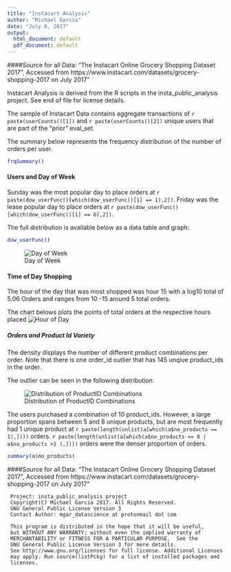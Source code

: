 ```yaml
---
title: "Instacart Analysis"
author: "Michael Garcia"
date: "July 6, 2017"
output:
  html_document: default
  pdf_document: default
---
```

####Source for all Data:
"The Instacart Online Grocery Shopping Dataset 2017”, Accessed from https://www.instacart.com/datasets/grocery-shopping-2017 on July 2017"


Instacart Analysis is derived from the R scripts in the insta_public_analysis project. See end of file for license details.



The sample of Instacart Data contains aggregate transactions of `r paste(userCounts()[1])` and  `r paste(userCounts()[2])` unique users that are part of the "prior" eval_set. 

The summary below represents the frequency distribution of the number of orders per user.
```r
frqSummary()
```


#### Users and Day of Week 

Sunday was the most popular day to place orders at `r paste(dow_userFunc()[which(dow_userFunc()[1] == 1),2])`.
Friday was the lease popular day to place orders at `r paste(dow_userFunc()[which(dow_userFunc()[1] == 6),2])`.


The full distribution is available below as a data table and graph:
```r
dow_userFunc()
```

![Day of Week](dow_userPlot.png)

#### Time of Day Shopping
The hour of the day that was most shopped was hour 15 with a log10 total of 5.06 Orders and ranges from 10 -15 around 5 total orders.

The chart belows plots the points of total orders at the respective hours placed
![Hour of Day](time_usersPlot.png)




##### Orders and Product Id Variety
The density displays the number of different product combinations per order. Note that there is one order_id outlier that
has 145 unqiue product_ids in the order.

The outlier can be seen in the following distribution:

![Distribution of ProductID Combinations](prodcombinations.png)

The users purchased a combination of 10 product_ids. However, a large proportion spans between 5 and 8 unique products, but are most frequently had 1  unique product at `r paste(length(unlist(a[which(a$no_products == 1),])))` orders. `r paste(length(unlist(a[which(a$no_products <= 8 | a$no_products >1 ),])))` orders were the denser proportion of orders. 

```r
summary(a$no_products)
``` 

####Source for all Data:
"The Instacart Online Grocery Shopping Dataset 2017”, Accessed from https://www.instacart.com/datasets/grocery-shopping-2017 on July 2017"

     Project: insta_public_analysis project
     Copyright(C) Michael Garcia 2017. All Rights Reserved.
     GNU General Public License Version 3
     Contact Author: mgar_datascience at protonmail dot com     
                                                                                 
     This program is distributed in the hope that it will be useful,             
     but WITHOUT ANY WARRANTY; without even the implied warranty of              
     MERCHANTABILITY or FITNESS FOR A PARTICULAR PURPOSE.  See the               
     GNU General Public License Version 3 for more details.                      
     See http://www.gnu.org/licenses for full license. Additional Licenses 
     may apply. Run source(listPckg) for a list of installed packages and
     licenses.



